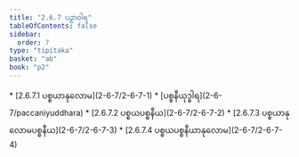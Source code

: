 ```yaml
---
title: "2.6.7 ပဉှာဝါရ"
tableOfContents: false
sidebar:
  order: 7
type: "tipitaka"
basket: "ab"
book: "p2"
---
```



<DynamicBreadcrumb />



<TableOfContents book="p2" section="2.6.7">
* [2.6.7.1 ပစ္စယာနုလောမ](2-6-7/2-6-7-1)
* [ပစ္စနီယုဒ္ဓါရ](2-6-7/paccaniyuddhara)
* [2.6.7.2 ပစ္စယပစ္စနီယ](2-6-7/2-6-7-2)
* [2.6.7.3 ပစ္စယာနုလောမပစ္စနီယ](2-6-7/2-6-7-3)
* [2.6.7.4 ပစ္စယပစ္စနီယာနုလောမ](2-6-7/2-6-7-4)
</TableOfContents>